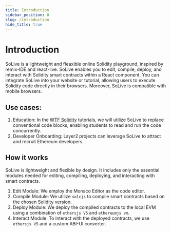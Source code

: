 ```yaml
---
title: Introduction
sidebar_position: 0
slug: /introduction
hide_title: true
---
```


# Introduction
SoLive is a lightweight and fleaxible online Solidity playground, inspired by remix-IDE and react-live. SoLive enables you to edit, compile, deploy, and interact with Solidity smart contracts within a React component. You can integrate SoLive into your website or tutorial, allowing users to execute Solidity code directly in their browsers. Moreover, SoLive is compatible with mobile browsers.

## Use cases:
1. Education: In the [WTF Solidity](https://github.com/AmazingAng/WTF-Solidity) tutorials, we will utilize SoLive to replace conventional code blocks, enabling students to read and run the code concurrently.
2. Developer Onboarding: Layer2 projects can leverage SoLive to attract and recruit Ethereum developers.

## How it works
SoLive is lightweight and flexible by design. It includes only the essential modules needed for editing, compiling, deploying, and interacting with smart contracts.
1. Edit Module: We employ the Monaco Editor as the code editor.
2. Compile Module: We utilize `solcjs` to compile smart contracts based on the chosen Solidity version.
3. Deploy Module: We deploy the compiled contracts to the local EVM using a combination of `ethersjs V5` and `ethereumjs vm`.
4. Interact Module: To interact with the deployed contracts, we use `ethersjs V5` and a custom ABI-UI converter.